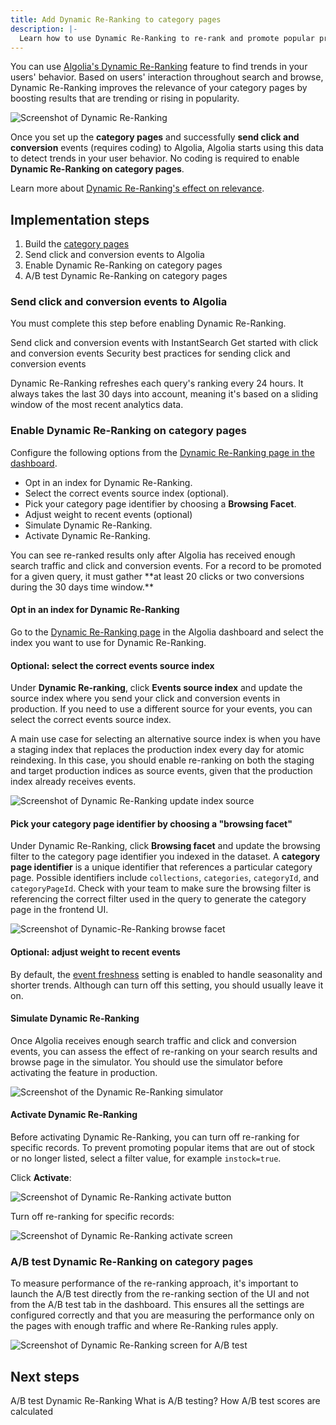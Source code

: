 ```yaml
---
title: Add Dynamic Re-Ranking to category pages
description: |-
  Learn how to use Dynamic Re-Ranking to re-rank and promote popular products on category pages.
---
```


You can use [Algolia's Dynamic Re-Ranking](/guides/algolia-ai/re-ranking/) feature to find trends in your users' behavior.
Based on users' interaction throughout search and browse, Dynamic Re-Ranking improves the relevance of your category pages by boosting results that are trending or rising in popularity.

![Screenshot of Dynamic Re-Ranking](/images/ai/solutions-browse-reranking-dashboard-screen.jpg)

Once you set up the **category pages** and successfully **send click and conversion** events (requires coding) to Algolia, Algolia starts using this data to detect trends in your user behavior.
No coding is required to enable **Dynamic Re-Ranking on category pages**.

Learn more about [Dynamic Re-Ranking's effect on relevance](//guides/algolia-ai/re-ranking/#effect-on-relevance).

## Implementation steps

1. Build the [category pages](https://www.algolia.com/doc/guides/solutions/ecommerce/browse/tutorials/category-pages/)
1. Send click and conversion events to Algolia
1. Enable Dynamic Re-Ranking on category pages
1. A/B test Dynamic Re-Ranking on category pages

### Send click and conversion events to Algolia

You must complete this step before enabling Dynamic Re-Ranking.

<CardGroup cols={2}>
  <Card title="Guide" icon="book" href="https://www.algolia.com/doc/guides/building-search-ui/events/js/" horizontal="true">
    Send click and conversion events with InstantSearch
  </Card>
  <Card title="Guide" icon="book" href="/guides/send-events/get-started/" horizontal="true">
    Get started with click and conversion events
  </Card>
  <Card title="Guide" icon="book" href="/guides/algolia-ai/re-ranking/#security-best-practices" horizontal="true">
    Security best practices for sending click and conversion events
  </Card>
</CardGroup>

Dynamic Re-Ranking refreshes each query's ranking every 24 hours.
It always takes the last 30 days into account, meaning it's based on a sliding window of the most recent analytics data.

### Enable Dynamic Re-Ranking on category pages

Configure the following options from the [Dynamic Re-Ranking page in the dashboard](https://dashboard.algolia.com/reranking/).

- Opt in an index for Dynamic Re-Ranking.
- Select the correct events source index (optional).
- Pick your category page identifier by choosing a **Browsing Facet**.
- Adjust weight to recent events (optional)
- Simulate Dynamic Re-Ranking.
- Activate Dynamic Re-Ranking.

<Note>
    You can see re-ranked results only after Algolia has received enough search traffic and click and conversion events.
    For a record to be promoted for a given query, it must gather **at least 20 clicks or two conversions during the 30 days time window.**
</Note>

#### Opt in an index for Dynamic Re-Ranking

Go to the [Dynamic Re-Ranking page](https://dashboard.algolia.com/reranking/) in the Algolia dashboard and select the index you want to use for Dynamic Re-Ranking.

#### Optional: select the correct events source index

Under **Dynamic Re-ranking**, click **Events source index** and update the source index where you send your click and conversion events in production.
If you need to use a different source for your events, you can select the correct events source index.

A main use case for selecting an alternative source index is when you have a staging index that replaces the production index every day for atomic reindexing.
In this case, you should enable re-ranking on both the staging and target production indices as source events, given that the production index already receives events.

![Screenshot of Dynamic Re-Ranking update index source](/images/ai/solutions-browse-reranking-update-source-index.jpg)

#### Pick your category page identifier by choosing a "browsing facet"

Under Dynamic Re-Ranking, click **Browsing facet** and update the browsing filter to the category page identifier you indexed in the dataset.
A **category page identifier** is a unique identifier that references a particular category page.
Possible identifiers include `collections`, `categories`, `categoryId`, and `categoryPageId`.
Check with your team to make sure the browsing filter is referencing the correct filter used in the query to generate the category page in the frontend UI.

![Screenshot of Dynamic-Re-Ranking browse facet](/images/ai/solutions-browse-reranking-choose-browse-facet.jpg)

#### Optional: adjust weight to recent events

By default, the [event freshness](/guides/algolia-ai/re-ranking/#give-more-weight-to-recent-events-event-freshness) setting is enabled to handle seasonality and shorter trends.
Although can turn off this setting, you should usually leave it on.

#### Simulate Dynamic Re-Ranking

Once Algolia receives enough search traffic and click and conversion events, you can assess the effect of re-ranking on your search results and browse page in the simulator.
You should use the simulator before activating the feature in production.

![Screenshot of the Dynamic Re-Ranking simulator](/images/ai/solutions-browse-reranking-choose-browse-facet.jpg)

#### Activate Dynamic Re-Ranking

Before activating Dynamic Re-Ranking, you can turn off re-ranking for specific records.
To prevent promoting popular items that are out of stock or no longer listed, select a filter value, for example `instock=true`.

Click **Activate**:

![Screenshot of Dynamic Re-Ranking activate button](/images/ai/solutions-browse-reranking-activate-button.jpg)

Turn off re-ranking for specific records:

![Screenshot of Dynamic Re-Ranking activate screen](/images/ai/solutions-browse-reranking-activate-screen.jpg)

### A/B test Dynamic Re-Ranking on category pages

To measure performance of the re-ranking approach, it's important to launch the A/B test directly from the re-ranking section of the UI and not from the A/B test tab in the dashboard.
This ensures all the settings are configured correctly and that you are measuring the performance only on the pages with enough traffic and where Re-Ranking rules apply.

![Screenshot of Dynamic Re-Ranking screen for A/B test](/images/ai/solutions-browse-reranking-abtest.jpg)

## Next steps

<CardGroup cols={2}>
  <Card title="FAQ" icon="question" href="https://support.algolia.com/hc/en-us/articles/4406981935761#hide-items" horizontal="true">
    A/B test Dynamic Re-Ranking
  </Card>
  <Card title="Guide" icon="book" href="https://www.algolia.com/doc/guides/ab-testing/what-is-ab-testing/" horizontal="true">
    What is A/B testing?
  </Card>
  <Card title="Guide" icon="book" href="https://www.algolia.com/doc/guides/ab-testing/what-is-ab-testing/in-depth/how-ab-test-scores-are-calculated/" horizontal="true">
    How A/B test scores are calculated
  </Card>
</CardGroup>
